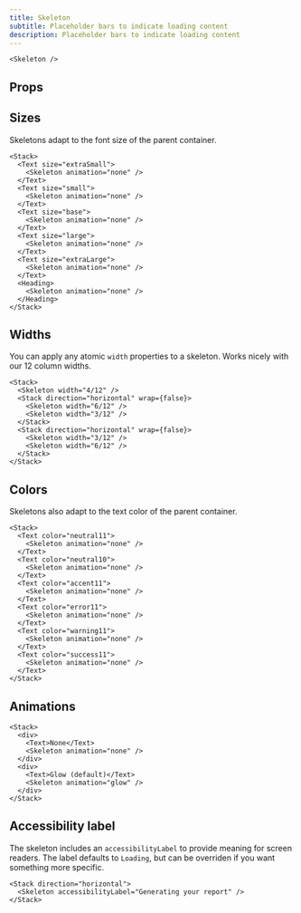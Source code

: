 ```yaml
---
title: Skeleton
subtitle: Placeholder bars to indicate loading content
description: Placeholder bars to indicate loading content
---
```


```tsx live name="simple skeleton"
<Skeleton />
```

## Props

<PropsTable sourceLink={sourceLink} types={types} />

## Sizes

Skeletons adapt to the font size of the parent container.

```tsx live name="skeleton sizes"
<Stack>
  <Text size="extraSmall">
    <Skeleton animation="none" />
  </Text>
  <Text size="small">
    <Skeleton animation="none" />
  </Text>
  <Text size="base">
    <Skeleton animation="none" />
  </Text>
  <Text size="large">
    <Skeleton animation="none" />
  </Text>
  <Text size="extraLarge">
    <Skeleton animation="none" />
  </Text>
  <Heading>
    <Skeleton animation="none" />
  </Heading>
</Stack>
```

## Widths

You can apply any atomic `width` properties to a skeleton. Works nicely with our 12 column widths.

```tsx live name="skeleton sizes"
<Stack>
  <Skeleton width="4/12" />
  <Stack direction="horizontal" wrap={false}>
    <Skeleton width="6/12" />
    <Skeleton width="3/12" />
  </Stack>
  <Stack direction="horizontal" wrap={false}>
    <Skeleton width="3/12" />
    <Skeleton width="6/12" />
  </Stack>
</Stack>
```

## Colors

Skeletons also adapt to the text color of the parent container.

```tsx live name="skeleton sizes"
<Stack>
  <Text color="neutral11">
    <Skeleton animation="none" />
  </Text>
  <Text color="neutral10">
    <Skeleton animation="none" />
  </Text>
  <Text color="accent11">
    <Skeleton animation="none" />
  </Text>
  <Text color="error11">
    <Skeleton animation="none" />
  </Text>
  <Text color="warning11">
    <Skeleton animation="none" />
  </Text>
  <Text color="success11">
    <Skeleton animation="none" />
  </Text>
</Stack>
```

## Animations

```tsx live name="skeleton animations"
<Stack>
  <div>
    <Text>None</Text>
    <Skeleton animation="none" />
  </div>
  <div>
    <Text>Glow (default)</Text>
    <Skeleton animation="glow" />
  </div>
</Stack>
```

## Accessibility label

The skeleton includes an `accessibilityLabel` to provide meaning for screen readers. The label defaults to `Loading`, but can be overriden if you want something more specific.

```tsx name="skeleton accessibility label"
<Stack direction="horizontal">
  <Skeleton accessibilityLabel="Generating your report" />
</Stack>
```

